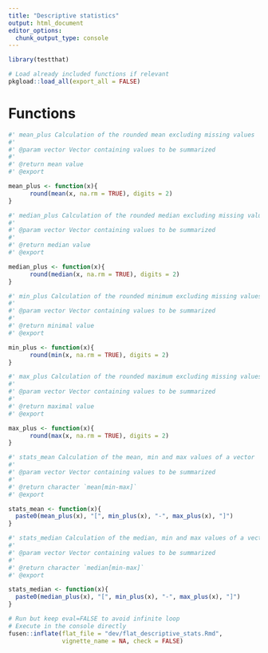 ```yaml
---
title: "Descriptive statistics"
output: html_document
editor_options: 
  chunk_output_type: console
---
```


```r
library(testthat)
```

```r
# Load already included functions if relevant
pkgload::load_all(export_all = FALSE)
```

# Functions

```r
#' mean_plus Calculation of the rounded mean excluding missing values
#'
#' @param vector Vector containing values to be summarized
#'
#' @return mean value
#' @export

mean_plus <- function(x){
      round(mean(x, na.rm = TRUE), digits = 2)
}
```

```r
#' median_plus Calculation of the rounded median excluding missing values
#'
#' @param vector Vector containing values to be summarized
#'
#' @return median value
#' @export

median_plus <- function(x){
      round(median(x, na.rm = TRUE), digits = 2)
}
```

```r
#' min_plus Calculation of the rounded minimum excluding missing values
#'
#' @param vector Vector containing values to be summarized
#'
#' @return minimal value
#' @export

min_plus <- function(x){
      round(min(x, na.rm = TRUE), digits = 2)
}
```

```r
#' max_plus Calculation of the rounded maximum excluding missing values
#'
#' @param vector Vector containing values to be summarized
#'
#' @return maximal value
#' @export

max_plus <- function(x){
      round(max(x, na.rm = TRUE), digits = 2)
}
```


```r
#' stats_mean Calculation of the mean, min and max values of a vector
#'
#' @param vector Vector containing values to be summarized
#'
#' @return character `mean[min-max]`
#' @export

stats_mean <- function(x){
  paste0(mean_plus(x), "[", min_plus(x), "-", max_plus(x), "]")
}
```

```r
#' stats_median Calculation of the median, min and max values of a vector
#'
#' @param vector Vector containing values to be summarized
#'
#' @return character `median[min-max]`
#' @export

stats_median <- function(x){
  paste0(median_plus(x), "[", min_plus(x), "-", max_plus(x), "]")
}
```



```r
# Run but keep eval=FALSE to avoid infinite loop
# Execute in the console directly
fusen::inflate(flat_file = "dev/flat_descriptive_stats.Rmd", 
               vignette_name = NA, check = FALSE)
```

